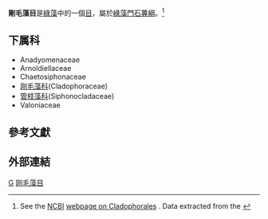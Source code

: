 {{Automatic taxobox
| fossil_range = {{fossil range |中奥陶纪|现代|refs=<ref name="auto">{{Cite journal|doi=10.1016/j.geobios.2017.06.005|title=Filamentous eukaryotic algae with a possible cladophoralean affinity from the Middle Ordovician Winneshiek Lagerstätte in Iowa, USA|journal=Geobios|volume=50|issue=4|pages=303|year=2017|last1=Nowak|first1=Hendrik|last2=Harvey|first2=Thomas H.P.|last3=Liu|first3=Huaibao P.|last4=McKay|first4=Robert M.|last5=Zippi|first5=Pierre A.|last6=Campbell|first6=Donald H.|last7=Servais|first7=Thomas|hdl=2381/40483}}</ref>|ps=(?)}}
| taxon = Cladophorales
| image = Cladophora.JPG
| image_caption = 
| authority = 
| subdivision_ranks = 科
| subdivision = 
* [[剛毛藻科|剛毛藻科]] Cladophoraceae
* [[管枝藻科|管枝藻科]] Siphonocladaceae
* [[法囊藻科|法囊藻科]] Valoniaceae
* Arnoldiellaceae
* [[肋葉藻科|肋葉藻科]] Anadyomenaceae
}}

'''剛毛藻目'''是[[綠藻|綠藻]]中的一個[[目_(生物)|目]]，屬於[[綠藻門|綠藻門]][[石蓴綱|石蓴綱]]。<ref>See the [[美國國家生物技術信息中心|NCBI]] [http://www.ncbi.nlm.nih.gov/Taxonomy/Browser/wwwtax.cgi?mode=Info&id=3183 webpage on Cladophorales] {{Wayback|url=http://www.ncbi.nlm.nih.gov/Taxonomy/Browser/wwwtax.cgi?mode=Info&id=3183 |date=20170930040839 }}.  Data extracted from the {{cite web | url=ftp://ftp.ncbi.nih.gov/pub/taxonomy/ | title=NCBI taxonomy resources | publisher=[[美國國家生物技術信息中心|美國國家生物技術信息中心]] | accessdate=2007-03-19 | archive-date=2018-05-27 | archive-url=https://web.archive.org/web/20180527063551/https://www.ncbi.nlm.nih.gov/Taxonomy/Browser/wwwtax.cgi?mode=Info&id=2237 | dead-url=no }}</ref>

==下属科==
* Anadyomenaceae
* Arnoldiellaceae
* Chaetosiphonaceae
* [[刚毛藻科|刚毛藻科]](Cladophoraceae)
* [[管枝藻科|管枝藻科]](Siphonocladaceae)
* Valoniaceae

==參考文獻==
{{reflist|1}}

==外部連結==
{{Taxonbar}}
[[Category:綠藻门|G]]
[[Category:刚毛藻目|]]
{{algae-stub}}